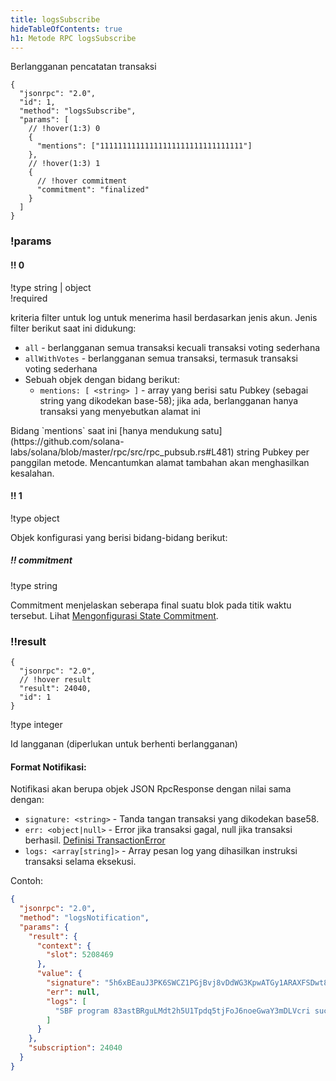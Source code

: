 ```yaml
---
title: logsSubscribe
hideTableOfContents: true
h1: Metode RPC logsSubscribe
---
```


Berlangganan pencatatan transaksi

<APIMethod>

```jsonc !!request
{
  "jsonrpc": "2.0",
  "id": 1,
  "method": "logsSubscribe",
  "params": [
    // !hover(1:3) 0
    {
      "mentions": ["11111111111111111111111111111111"]
    },
    // !hover(1:3) 1
    {
      // !hover commitment
      "commitment": "finalized"
    }
  ]
}
```

### !params

#### !! 0

!type string | object  
!required

kriteria filter untuk log untuk menerima hasil berdasarkan jenis akun. Jenis
filter berikut saat ini didukung:

- `all` - berlangganan semua transaksi kecuali transaksi voting sederhana
- `allWithVotes` - berlangganan semua transaksi, termasuk transaksi voting
  sederhana
- Sebuah objek dengan bidang berikut:
  - `mentions: [ <string> ]` - array yang berisi satu Pubkey (sebagai string
    yang dikodekan base-58); jika ada, berlangganan hanya transaksi yang
    menyebutkan alamat ini

<Callout type="warn" title={true}>
  Bidang `mentions` saat ini [hanya mendukung
  satu](https://github.com/solana-labs/solana/blob/master/rpc/src/rpc_pubsub.rs#L481)
  string Pubkey per panggilan metode. Mencantumkan alamat tambahan akan
  menghasilkan kesalahan.
</Callout>

#### !! 1

!type object

Objek konfigurasi yang berisi bidang-bidang berikut:

##### !! commitment

!type string

Commitment menjelaskan seberapa final suatu blok pada titik waktu tersebut.
Lihat [Mengonfigurasi State Commitment](/docs/rpc#configuring-state-commitment).

### !!result

```jsonc !response
{
  "jsonrpc": "2.0",
  // !hover result
  "result": 24040,
  "id": 1
}
```

!type integer

Id langganan (diperlukan untuk berhenti berlangganan)

</APIMethod>

#### Format Notifikasi:

Notifikasi akan berupa objek JSON RpcResponse dengan nilai sama dengan:

- `signature: <string>` - Tanda tangan transaksi yang dikodekan base58.
- `err: <object|null>` - Error jika transaksi gagal, null jika transaksi
  berhasil.
  [Definisi TransactionError](https://github.com/solana-labs/solana/blob/c0c60386544ec9a9ec7119229f37386d9f070523/sdk/src/transaction/error.rs#L13)
- `logs: <array[string]>` - Array pesan log yang dihasilkan instruksi transaksi
  selama eksekusi.

Contoh:

```json
{
  "jsonrpc": "2.0",
  "method": "logsNotification",
  "params": {
    "result": {
      "context": {
        "slot": 5208469
      },
      "value": {
        "signature": "5h6xBEauJ3PK6SWCZ1PGjBvj8vDdWG3KpwATGy1ARAXFSDwt8GFXM7W5Ncn16wmqokgpiKRLuS83KUxyZyv2sUYv",
        "err": null,
        "logs": [
          "SBF program 83astBRguLMdt2h5U1Tpdq5tjFoJ6noeGwaY3mDLVcri success"
        ]
      }
    },
    "subscription": 24040
  }
}
```
